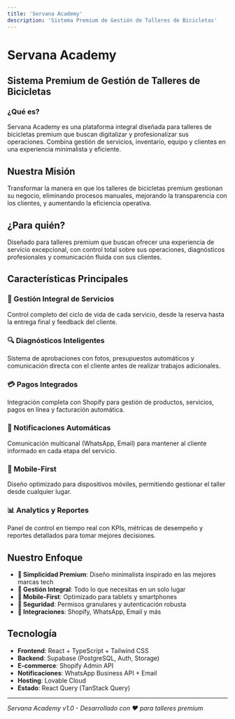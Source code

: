 ```yaml
---
title: 'Servana Academy'
description: 'Sistema Premium de Gestión de Talleres de Bicicletas'
---
```


# Servana Academy

## Sistema Premium de Gestión de Talleres de Bicicletas

### ¿Qué es?

Servana Academy es una plataforma integral diseñada para talleres de bicicletas premium que buscan digitalizar y profesionalizar sus operaciones. Combina gestión de servicios, inventario, equipo y clientes en una experiencia minimalista y eficiente.

## Nuestra Misión

Transformar la manera en que los talleres de bicicletas premium gestionan su negocio, eliminando procesos manuales, mejorando la transparencia con los clientes, y aumentando la eficiencia operativa.

## ¿Para quién?

Diseñado para talleres premium que buscan ofrecer una experiencia de servicio excepcional, con control total sobre sus operaciones, diagnósticos profesionales y comunicación fluida con sus clientes.

## Características Principales

### 🚴 Gestión Integral de Servicios
Control completo del ciclo de vida de cada servicio, desde la reserva hasta la entrega final y feedback del cliente.

### 🔍 Diagnósticos Inteligentes
Sistema de aprobaciones con fotos, presupuestos automáticos y comunicación directa con el cliente antes de realizar trabajos adicionales.

### 💳 Pagos Integrados
Integración completa con Shopify para gestión de productos, servicios, pagos en línea y facturación automática.

### 📱 Notificaciones Automáticas
Comunicación multicanal (WhatsApp, Email) para mantener al cliente informado en cada etapa del servicio.

### 📲 Mobile-First
Diseño optimizado para dispositivos móviles, permitiendo gestionar el taller desde cualquier lugar.

### 📊 Analytics y Reportes
Panel de control en tiempo real con KPIs, métricas de desempeño y reportes detallados para tomar mejores decisiones.

## Nuestro Enfoque

- **🎯 Simplicidad Premium**: Diseño minimalista inspirado en las mejores marcas tech
- **🔧 Gestión Integral**: Todo lo que necesitas en un solo lugar
- **📱 Mobile-First**: Optimizado para tablets y smartphones
- **🔐 Seguridad**: Permisos granulares y autenticación robusta
- **🔗 Integraciones**: Shopify, WhatsApp, Email y más

## Tecnología

- **Frontend**: React + TypeScript + Tailwind CSS
- **Backend**: Supabase (PostgreSQL, Auth, Storage)
- **E-commerce**: Shopify Admin API
- **Notificaciones**: WhatsApp Business API + Email
- **Hosting**: Lovable Cloud
- **Estado**: React Query (TanStack Query)

---

*Servana Academy v1.0 - Desarrollado con ❤️ para talleres premium*
